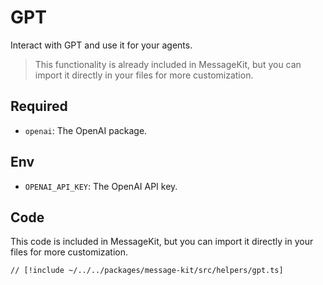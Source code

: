 # GPT

Interact with GPT and use it for your agents.

> This functionality is already included in MessageKit, but you can import it directly in your files for more customization.

## Required

- `openai`: The OpenAI package.

## Env

- `OPENAI_API_KEY`: The OpenAI API key.

## Code

This code is included in MessageKit, but you can import it directly in your files for more customization.

```tsx [src/helpers/gpt.ts]
// [!include ~/../../packages/message-kit/src/helpers/gpt.ts]
```

